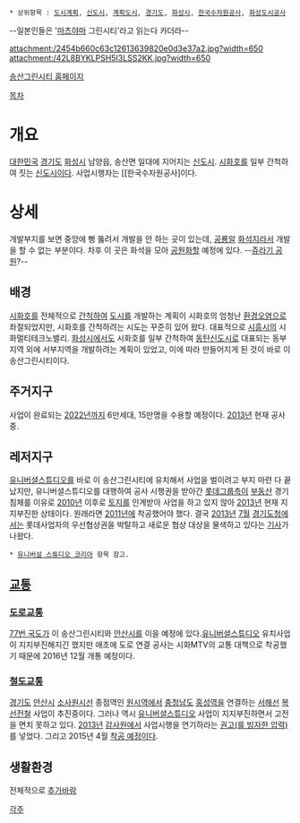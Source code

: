  * 상위항목 : [[도시계획]], [[신도시]], [[계획도시]], [[경기도]], [[화성시]], [[한국수자원공사]], [[화성도시공사]]

{{{+1 松山그린시티 / Songsan Green City }}}
--일본인들은 '[[마츠야마]] 그린시티'라고 읽는다 카더라--

attachment:/2454b660c63c12613639820e0d3e37a2.jpg?width=650
attachment:/42L8BYKLPSH5I3LSS2KK.jpg?width=650

[https://songsan.kwater.or.kr/ 송산그린시티 홈페이지]

[[목차]]

= 개요 =
[[대한민국]] [[경기도]] [[화성시]] 남양읍, 송산면 일대에 지어지는 [[신도시]]. [[시화호]]를 일부 간척하여 짓는 [[신도시]]이다. 사업시행자는 [[한국수자원공사]이다.
= 상세 =
개발부지를 보면 중앙에 뻥 뚫려서 개발을 안 하는 곳이 있는데, [[공룡]]알 [[화석]]지라서 개발을 할 수 없는 부분이다. 차후 이 곳은 화석을 모아 [[공원]]화할 예정에 있다. --[[쥬라기 공원]]?--

== 배경 ==
[[시화호]]를 전체적으로 [[간척]]하여 [[도시]]를 개발하는 계획이 시화호의 엄청난 [[환경오염]]으로 좌절되었지만, 시화호를 간척하려는 시도는 꾸준히 있어 왔다. 대표적으로 [[시흥시]]의 시화멀티테크노밸리. [[화성시]]에서도 시화호를 일부 간척하여 [[동탄신도시]]로 대표되는 동부지역 외에 서부지역을 개발하려는 계획이 있었고, 이에 따라 만들어지게 된 것이 바로 이 송산그린시티이다.

== 주거지구 ==
사업이 완료되는 [[2022년]]까지 6만세대, 15만명을 수용할 예정이다. [[2013년]] 현재 공사중. 

== 레저지구 ==
[[유니버셜스튜디오]]를 바로 이 송산그린시티에 유치해서 사업을 벌이려고 부지 마련 다 끝났지만, 유니버셜스튜디오를 대행하여 공사 시행권을 받아간 [[롯데그룹]]측이 [[부동산]] 경기침체를 이유로 [[2010년]] 이후로 [[토지]]를 인계받아 사업을 하고 있지 않아 [[2013년]] 현재 지지부진한 상태이다. 원래라면 [[2011년]]에 착공했어야 했다. 결국 [[2013년]] [[7월]] [[경기도]]청에서는 롯데사업자의 우선협상권을 박탈하고 새로운 협상 대상을 물색하고 있다는 [http://view.asiae.co.kr/news/view.htm?idxno=2013071810005096272 기사]가 나왔다. 

 * [[유니버설 스튜디오 코리아]] 항목 참고. 

== [[교통]] ==
=== [[도로]]교통 ===
[[77번 국도]]가 이 송산그린시티와 [[안산시]]를 이을 예정에 있다.[[유니버셜스튜디오]] 유치사업이 지지부진해지긴 했지만 애초에 도로 연결 공사는 시화MTV의 교통 대책으로 착공했기 때문에 2016년 12월 개통 예정이다.
=== [[철도]]교통 ===
[[경기도]] [[안산시]] [[소사원시선]] 종점역인 [[원시역]]에서 [[충청남도]] [[홍성역]]을 연결하는 [[서해선]] [[복선]][[전철]] 사업이 추진중이다. 그러나 역시 [[유니버셜스튜디오]] 사업이 지지부진하면서 고전을 면치 못하고 있다. [[2013년]] [[감사원]]에서 사업시행을 연기하라는 [http://www.nocutnews.co.kr/Show.asp?IDX=2547739 권고(를 빙자한 압력)]를 넣었다. 그리고 2015년 4월 [http://www.yonhapnews.co.kr/bulletin/2015/01/22/0200000000AKR20150122160200063.HTML?input=1195m 착공 예정이다].
== 생활환경 ==

전체적으로 [[추가바람]]

[[각주]]
